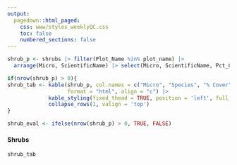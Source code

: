 ```yaml
---
output: 
  pagedown::html_paged:
    css: www/styles_weeklyQC.css
    toc: false
    numbered_sections: false
---
```


```r
shrub_p <- shrubs |> filter(Plot_Name %in% plot_name) |> 
  arrange(Micro, ScientificName) |> select(Micro, ScientificName, Pct_Cover)

if(nrow(shrub_p) > 0){  
shrub_tab <- kable(shrub_p, col.names = c("Micro", "Species", "% Cover"),
                   format = "html", align = "c") |> 
             kable_styling(fixed_thead = TRUE, position = 'left', full_width = TRUE) |> 
             collapse_rows(1, valign = 'top')
}

shrub_eval <- ifelse(nrow(shrub_p) > 0, TRUE, FALSE)
```

<div>
<h4> Shrubs </h4>
```r
shrub_tab
```
</div>
</div>
